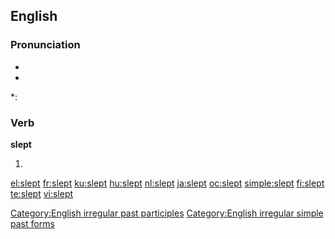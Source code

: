 ==English==

===Pronunciation===
* {{IPA|/slεpt/}}
* {{audio|en-us-slept.ogg|Audio (US)}}

*: {{rhymes|ɛpt}}

===Verb===
'''slept'''

# {{past of|[[sleep]]}}

[[Category:English irregular past participles]]
[[Category:English irregular simple past forms]]

[[el:slept]]
[[fr:slept]]
[[ku:slept]]
[[hu:slept]]
[[nl:slept]]
[[ja:slept]]
[[oc:slept]]
[[simple:slept]]
[[fi:slept]]
[[te:slept]]
[[vi:slept]]